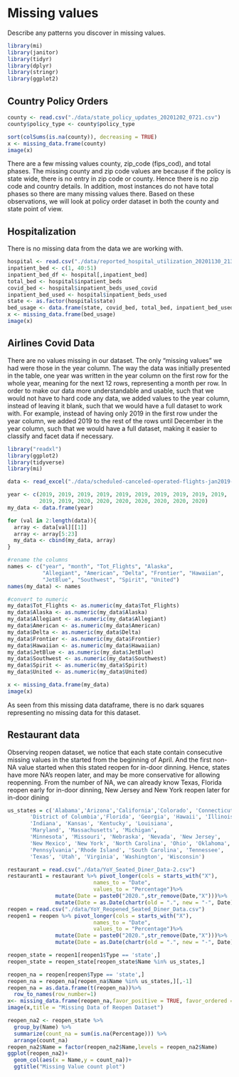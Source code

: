 # Missing values

Describe any patterns you discover in missing values.
```r
library(mi)
library(janitor)
library(tidyr)
library(dplyr)
library(stringr)
library(ggplot2)
```


## Country Policy Orders
```r
county <- read.csv("./data/state_policy_updates_20201202_0721.csv")
county$policy_type <- county$policy_type
```

```r
sort(colSums(is.na(county)), decreasing = TRUE)
x <- missing_data.frame(county)
image(x)
```
There are a few missing values county, zip_code (fips_cod), and total phases. The missing county and zip code values are because if the policy is state wide, there is no entry in zip code or county. Hence there is no zip code and country details. In addition, most instances do not have total phases so there are many missing values there. Based on these observations, we will look at policy order dataset in both the county and state point of view.

## Hospitalization
There is no missing data from the data we are working with.
```r
hospital <- read.csv("./data/reported_hospital_utilization_20201130_2136.csv")
inpatient_bed <- c(1, 40:51)
inpatient_bed_df <- hospital[,inpatient_bed] 
total_bed <- hospital$inpatient_beds
covid_bed <- hospital$inpatient_beds_used_covid
inpatient_bed_used <- hospital$inpatient_beds_used
state <- as.factor(hospital$state)
bed_usage <- data.frame(state, covid_bed, total_bed, inpatient_bed_used)
x <- missing_data.frame(bed_usage)
image(x)
```

## Airlines Covid Data
There are no values missing in our dataset. The only "missing values" we had were those in the year column. The way the data was initially presented in the table, one year was written in the year column on the first row for the whole year, meaning for the next 12 rows, representing a month per row. In order to make our data more understandable and usable, such that we would not have to hard code any data, we added values to the year column, instead of leaving it blank, such that we would have a full dataset to work with. For example, instead of having only 2019 in the first row under the year column, we added 2019 to the rest of the rows until December in the year column, such that we would have a full dataset, making it easier to classify and facet data if necessary.

```r
library("readxl")
library(ggplot2)
library(tidyverse)
library(mi)

data <- read_excel("./data/scheduled-canceled-operated-flights-jan2019-jul2020.xlsx")

year <- c(2019, 2019, 2019, 2019, 2019, 2019, 2019, 2019, 2019, 2019,
          2019, 2019, 2020, 2020, 2020, 2020, 2020, 2020, 2020)
my_data <- data.frame(year)

for (val in 2:length(data)){
  array <- data[val][[1]]
  array <- array[5:23]
  my_data <- cbind(my_data, array)
}

#rename the columns 
names <- c("year", "month", "Tot_Flights", "Alaska",
           "Allegiant", "American", "Delta", "Frontier", "Hawaiian", 
           "JetBlue", "Southwest", "Spirit", "United")
names(my_data) <- names 

#convert to numeric 
my_data$Tot_Flights <- as.numeric(my_data$Tot_Flights)
my_data$Alaska <- as.numeric(my_data$Alaska)
my_data$Allegiant <- as.numeric(my_data$Allegiant)
my_data$American <- as.numeric(my_data$American)
my_data$Delta <- as.numeric(my_data$Delta)
my_data$Frontier <- as.numeric(my_data$Frontier)
my_data$Hawaiian <- as.numeric(my_data$Hawaiian)
my_data$JetBlue <- as.numeric(my_data$JetBlue)
my_data$Southwest <- as.numeric(my_data$Southwest)
my_data$Spirit <- as.numeric(my_data$Spirit)
my_data$United <- as.numeric(my_data$United)

x <- missing_data.frame(my_data)
image(x)
```

As seen from this missing data dataframe, there is no dark squares representing no missing data for this dataset. 

## Restaurant data

Observing reopen dataset, we notice that each state contain consecutive missing values in the started from the beginning of April. And the first non-NA value started when this stated reopen for in-door dinning. Hence, states have more NA's reopen later, and may be more conservative for allowing reopenning.
From the number of NA, we can already know Texas, Florida reopen early for in-door dinning, New Jersey and New York reopen later for in-door dining
```r
us_states = c('Alabama','Arizona','California','Colorado', 'Connecticut',
       'District of Columbia','Florida', 'Georgia', 'Hawaii', 'Illinois',
       'Indiana', 'Kansas', 'Kentucky', 'Louisiana',
       'Maryland', 'Massachusetts', 'Michigan',
       'Minnesota', 'Missouri', 'Nebraska', 'Nevada', 'New Jersey',
       'New Mexico', 'New York', 'North Carolina', 'Ohio', 'Oklahoma', 'Oregon',
       'Pennsylvania','Rhode Island', 'South Carolina', 'Tennessee', 
       'Texas', 'Utah', 'Virginia', 'Washington', 'Wisconsin')
```

```r
restaurant = read.csv("./data/YoY_Seated_Diner_Data-2.csv")
restaurant1 = restaurant %>% pivot_longer(cols = starts_with("X"),
                           names_to = "Date",
                           values_to = "Percentage")%>%
               mutate(Date = paste0("2020.",str_remove(Date,"X")))%>%
               mutate(Date = as.Date(chartr(old = ".", new = "-", Date)))
reopen = read.csv("./data/YoY_Reopened_Seated_Diner_Data.csv")
reopen1 = reopen %>% pivot_longer(cols = starts_with("X"),
                           names_to = "Date",
                           values_to = "Percentage")%>%
               mutate(Date = paste0("2020.",str_remove(Date,"X")))%>%
               mutate(Date = as.Date(chartr(old = ".", new = "-", Date)))

reopen_state = reopen1[reopen1$Type == 'state',]
reopen_state = reopen_state[reopen_state$Name %in% us_states,]

reopen_na = reopen[reopen$Type == 'state',]
reopen_na = reopen_na[reopen_na$Name %in% us_states,][,-1]
reopen_na = as.data.frame(t(reopen_na))%>%
  row_to_names(row_number=1)
x<- missing_data.frame(reopen_na,favor_positive = TRUE, favor_ordered = T)
image(x,title = "Missing Data of Reopen Dataset")
```
```r
reopen_na2 <- reopen_state %>%
  group_by(Name) %>%
  summarize(count_na = sum(is.na(Percentage))) %>%
  arrange(count_na)
reopen_na2$Name = factor(reopen_na2$Name,levels = reopen_na2$Name)
ggplot(reopen_na2)+
  geom_col(aes(x = Name,y = count_na))+
  ggtitle("Missing Value count plot")
```

